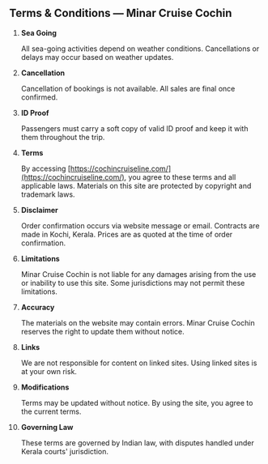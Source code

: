 ## Terms & Conditions — Minar Cruise Cochin

1. **Sea Going**
   
   All sea-going activities depend on weather conditions. Cancellations or delays may occur based on weather updates.

2. **Cancellation**

   Cancellation of bookings is not available. All sales are final once confirmed.

3. **ID Proof**

   Passengers must carry a soft copy of valid ID proof and keep it with them throughout the trip.

4. **Terms**

   By accessing [https://cochincruiseline.com/](https://cochincruiseline.com/), you agree to these terms and all applicable laws. Materials on this site are protected by copyright and trademark laws.

5. **Disclaimer**

   Order confirmation occurs via website message or email. Contracts are made in Kochi, Kerala. Prices are as quoted at the time of order confirmation.

6. **Limitations**

   Minar Cruise Cochin is not liable for any damages arising from the use or inability to use this site. Some jurisdictions may not permit these limitations.

7. **Accuracy**

   The materials on the website may contain errors. Minar Cruise Cochin reserves the right to update them without notice.

8. **Links**

   We are not responsible for content on linked sites. Using linked sites is at your own risk.

9. **Modifications**

   Terms may be updated without notice. By using the site, you agree to the current terms.

10. **Governing Law**

    These terms are governed by Indian law, with disputes handled under Kerala courts' jurisdiction.